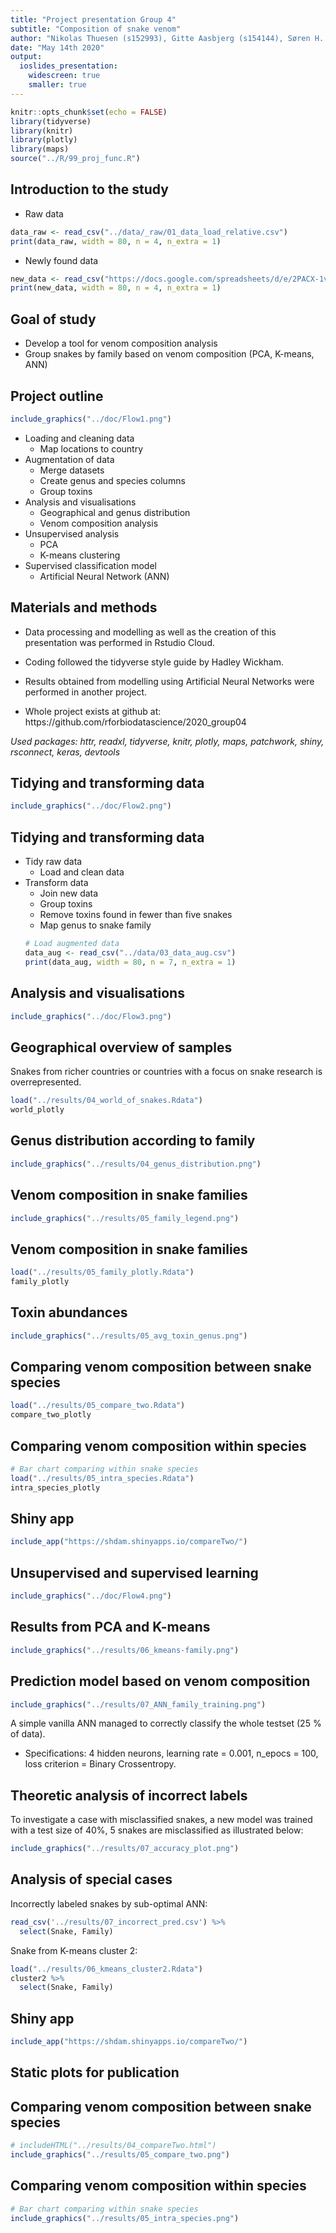 ```yaml
---
title: "Project presentation Group 4"
subtitle: "Composition of snake venom"
author: "Nikolas Thuesen (s152993), Gitte Aasbjerg (s154144), Søren H. Dam (s153398), & Sofie O. Villumsen (s141217)"
date: "May 14th 2020"
output:
  ioslides_presentation:
    widescreen: true
    smaller: true
---
```



```r
knitr::opts_chunk$set(echo = FALSE)
library(tidyverse)
library(knitr)
library(plotly)
library(maps)
source("../R/99_proj_func.R")
```

## Introduction to the study
- Raw data
```r
data_raw <- read_csv("../data/_raw/01_data_load_relative.csv")
print(data_raw, width = 80, n = 4, n_extra = 1)
```

- Newly found data
```r
new_data <- read_csv("https://docs.google.com/spreadsheets/d/e/2PACX-1vR1J2-JTgyqdK48fycrWrlC5bqWFHxVatiCLhvWuxnxTJYhuKoq-bMpEvxjL57LwePK819TJAHU-tkC/pub?gid=0&single=true&output=csv", col_types = "cnnn")
print(new_data, width = 80, n = 4, n_extra = 1)
```



## Goal of study
- Develop a tool for venom composition analysis
- Group snakes by family based on venom composition (PCA, K-means, ANN)

## Project outline
```r
include_graphics("../doc/Flow1.png")
```

- Loading and cleaning data
  - Map locations to country
- Augmentation of data
  - Merge datasets
  - Create genus and species columns
  - Group toxins
- Analysis and visualisations
  - Geographical and genus distribution
  - Venom composition analysis
- Unsupervised analysis
  - PCA
  - K-means clustering
- Supervised classification model
  - Artificial Neural Network (ANN)




<!-- ## Introduction -->
<!-- - Intro to snake venom -->
<!-- - Data set for the study:  -->
<!--   - Venom compositions from snakes all around the world -->
<!-- - Goal of study: -->
<!--   - Group snakes by genus based on venom composition (PCA, K-means, ANN) -->




## Materials and methods
- Data processing and modelling as well as the creation of this presentation was performed in Rstudio Cloud.

- Coding followed the tidyverse style guide by Hadley Wickham.

- Results obtained from modelling using Artificial Neural Networks were performed in another project.

- Whole project exists at github at: 
https://github.com/rforbiodatascience/2020_group04

*Used packages:*
*httr, readxl, tidyverse, knitr, plotly, maps, patchwork, shiny, rsconnect, keras, devtools*

## Tidying and transforming data
<p align="center">
```r
include_graphics("../doc/Flow2.png")
```
</p>
    

## Tidying and transforming data
- Tidy raw data
  - Load and clean data
- Transform data
  - Join new data
  - Group toxins
  - Remove toxins found in fewer than five snakes
  - Map genus to snake family
```r
# Load augmented data
data_aug <- read_csv("../data/03_data_aug.csv")
print(data_aug, width = 80, n = 7, n_extra = 1)
```

## Analysis and visualisations
<p align="center">
```r
include_graphics("../doc/Flow3.png")
```
</p>
## Geographical overview of samples

Snakes from richer countries or countries with a focus on snake research is overrepresented.

```r
load("../results/04_world_of_snakes.Rdata")
world_plotly
```


## Genus distribution according to family
```r
include_graphics("../results/04_genus_distribution.png")
```

## Venom composition in snake families
```r
include_graphics("../results/05_family_legend.png")
```


## Venom composition in snake families
```r
load("../results/05_family_plotly.Rdata")
family_plotly
```

## Toxin abundances
```r
include_graphics("../results/05_avg_toxin_genus.png")
```


<!-- ## Discussion -->
<!-- - Discuss results, what can we say about the data based on the study -->

## Comparing venom composition between snake species
```r
load("../results/05_compare_two.Rdata")
compare_two_plotly
```


## Comparing venom composition within species
```r
# Bar chart comparing within snake species
load("../results/05_intra_species.Rdata")
intra_species_plotly
```



## Shiny app
```r
include_app("https://shdam.shinyapps.io/compareTwo/")
```


## Unsupervised and supervised learning
<p align="center">
```r
include_graphics("../doc/Flow4.png")
```
</p>


## Results from PCA and K-means
```r
include_graphics("../results/06_kmeans-family.png")
```

## Prediction model based on venom composition
```r
include_graphics("../results/07_ANN_family_training.png")
```
A simple vanilla ANN managed to correctly classify the whole testset (25 % of data).

- Specifications: 4 hidden neurons, learning rate = 0.001, n_epocs = 100, loss criterion = Binary Crossentropy.
<!-- - Prediction of which continent, the snake originated from  -->
<!--   - Attempted a number of architechtures ranging from 1 to 4 hidden layers, with/without dropout and tried optimizing hyperparameters. -->
<!--   - Problems with overfitting - further regularization e.g. early stopping might be a solution -->
<!--   - Question might be ill posed - venom composition predicts snake family and not necessarily location. e.g. snakes from two different families both from the same country have completely different venom compositions. -->

<!-- ## Training of ANN predicting snake family -->



## Theoretic analysis of incorrect labels
To investigate a case with misclassified snakes, a new model was trained with a test size of 40%, 5 snakes are misclassified as illustrated below:

<p align="center">
```r
include_graphics("../results/07_accuracy_plot.png")

```
</p>

## Analysis of special cases

Incorrectly labeled snakes by sub-optimal ANN:
```r
read_csv('../results/07_incorrect_pred.csv') %>%
  select(Snake, Family)
```

Snake from K-means cluster 2:
```r
load("../results/06_kmeans_cluster2.Rdata")
cluster2 %>% 
  select(Snake, Family)
```


## Shiny app
```r
include_app("https://shdam.shinyapps.io/compareTwo/")
```



## Static plots for publication

## Comparing venom composition between snake species
```r
# includeHTML("../results/04_compareTwo.html")
include_graphics("../results/05_compare_two.png")
```

## Comparing venom composition within species
```r
# Bar chart comparing within snake species
include_graphics("../results/05_intra_species.png")
```


